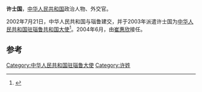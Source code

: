 '''许士国 '''，[[中华人民共和国|中华人民共和国]]政治人物、外交官。

2002年7月21日，中华人民共和国与瑙鲁建交，并于2003年派遣许士国为[[中国驻瑙鲁大使列表#中华人民共和国驻瑙鲁共和国大使（2002年－2005年）|中华人民共和国驻瑙鲁共和国大使]]<ref>{{cite web|author=中华人民共和国外交部|title=驻瑙鲁共和国特命全权大使|url=http://www.mfa.gov.cn/chn//gxh/zlb/zgwjrw/2167/2173/t165418.htm|publisher=中华人民共和国外交部|accessdate=2014-12-09|archive-date=2016-03-04|archive-url=https://web.archive.org/web/20160304113725/http://www.mfa.gov.cn/chn//gxh/zlb/zgwjrw/2167/2173/t165418.htm|dead-url=no}}</ref>。2004年6月，由[[崔惠欣|崔惠欣]]接任。

== 参考 ==
{{reflist}}

{{start box}}
{{s-dip}}
{{succession box|首任|[[崔惠欣|崔惠欣]]|[[中國駐瑙魯大使列表|中华人民共和国驻瑙魯大使]]|2003年4月-2004年6月}}
{{end box}}
{{中國駐諾魯大使}}
{{Authority control}}
{{中国政治人物小作品}}

[[Category:中华人民共和国驻瑙鲁大使|Category:中华人民共和国驻瑙鲁大使]]
[[Category:许姓|Category:许姓]]